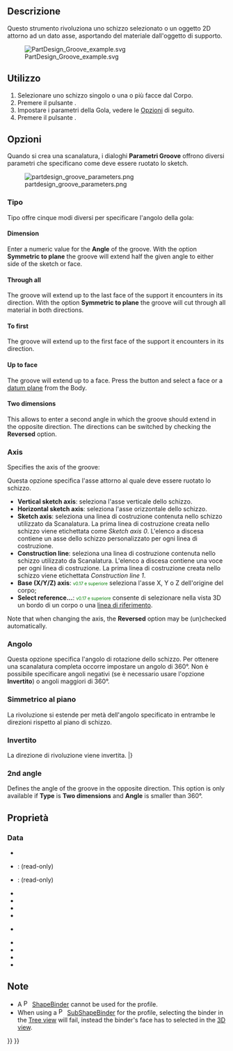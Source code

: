 <languages/>

{{Docnav/it
|[[PartDesign_Hole/it|Foro]]
|[[PartDesign_SubtractiveLoft/it|Loft sottrattivo]]
|[[PartDesign_Workbench/it|PartDesign]]
|IconL=PartDesign_Hole.svg
|IconR=PartDesign_SubtractiveLoft.svg
|IconC=Workbench_PartDesign.svg
}}

{{GuiCommand/it
|Name=PartDesign Groove
|Name/it=Gola
|MenuLocation=Part Design → Crea una funzione sottrattiva → Gola
|Workbenches=[[PartDesign_Workbench/it|PartDesign]]
|SeeAlso=[[PartDesign_Revolution/it|Rivoluzione]]
}}

<span id="Description"></span>
==Descrizione==

Questo strumento rivoluziona uno schizzo selezionato o un oggetto 2D attorno ad un dato asse, asportando del materiale dall'oggetto di supporto.

[[File:PartDesign Groove example.svg|none]]

{{Caption|A sinistra lo schizzo (A) è ruotato attorno all'asse (B); a destra la scanalatura risultante sul solido (C).}}

<span id="Usage"></span>
== Utilizzo ==

# Selezionare uno schizzo singolo o una o più facce dal Corpo.
# Premere il pulsante {{Button|[[Image:PartDesign_Groove.svg|16px]] [[PartDesign_Groove/it|Gola]]}}.
# Impostare i parametri della Gola, vedere le [[#Opzioni|Opzioni]] di seguito.
# Premere il pulsante {{Button|OK}}.

<span id="Options"></span>
== Opzioni ==

<div class="mw-translate-fuzzy">
Quando si crea una scanalatura, i dialoghi '''Parametri Groove''' offrono diversi parametri che specificano come deve essere ruotato lo sketch.
</div>

[[Image:partdesign_groove_parameters.png|frame|left]]

<span id="Type"></span>
===Tipo===

{{Version|1.0}}

Tipo offre cinque modi diversi per specificare l'angolo della gola:

====Dimension====

Enter a numeric value for the '''Angle''' of the groove. With the option '''Symmetric to plane''' the groove will extend half the given angle to either side of the sketch or face.

====Through all====

The groove will extend up to the last face of the support it encounters in its direction. With the option '''Symmetric to plane''' the groove will cut through all material in both directions.

====To first====

The groove will extend up to the first face of the support it encounters in its direction.

====Up to face====

The groove will extend up to a face. Press the {{Button|Face}} button and select a face or a [[PartDesign_Plane|datum plane]] from the Body.

====Two dimensions====

This allows to enter a second angle in which the groove should extend in the opposite direction. The directions can be switched by checking the '''Reversed''' option.

===Axis ===

Specifies the axis of the groove:

<div class="mw-translate-fuzzy">
Questa opzione specifica l'asse attorno al quale deve essere ruotato lo schizzo.
 
* '''Vertical sketch axis''': seleziona l'asse verticale dello schizzo.
* '''Horizontal sketch axis''': seleziona l'asse orizzontale dello schizzo.
* '''Sketch axis''': seleziona una linea di costruzione contenuta nello schizzo utilizzato da Scanalatura. La prima linea di costruzione creata nello schizzo viene etichettata come ''Sketch axis 0''. L'elenco a discesa contiene un asse dello schizzo personalizzato per ogni linea di costruzione. {{VersionMinus/it|0.16}}
* '''Construction line''': seleziona una linea di costruzione contenuta nello schizzo utilizzato da Scanalatura. L'elenco a discesa contiene una voce per ogni linea di costruzione. La prima linea di costruzione creata nello schizzo viene etichettata ''Construction line 1''. {{VersionPlus/it|0.17}}
* '''Base (X/Y/Z) axis''': <span style="font-size:x-small;color:green;">v0.17 e superiore</span> seleziona l'asse X, Y o Z dell'origine del corpo; {{VersionPlus/it|0.17}}
* '''Select reference...''': <span style="font-size:x-small;color:green;">v0.17 e superiore</span> consente di selezionare nella vista 3D un bordo di un corpo o una [[PartDesign Line/it|linea di riferimento]]. {{VersionPlus/it|0.17}}
</div>

Note that when changing the axis, the '''Reversed''' option may be (un)checked automatically.

<span id="Angle"></span>
===Angolo===

<div class="mw-translate-fuzzy">
Questa opzione specifica l'angolo di rotazione dello schizzo. Per ottenere una scanalatura completa occorre impostare un angolo di 360°. Non è possibile specificare angoli negativi (se è necessario usare l'opzione '''Invertito''') o angoli maggiori di 360°.
</div>

<span id="Symmetric_to_plane"></span>
===Simmetrico al piano===

<div class="mw-translate-fuzzy">
La rivoluzione si estende per metà dell'angolo specificato in entrambe le direzioni rispetto al piano di schizzo.
</div>

<span id="Reversed"></span>
===Invertito===

<div class="mw-translate-fuzzy">
La direzione di rivoluzione viene invertita.
|}
</div>

===2nd angle===

{{Version|1.0}}

Defines the angle of the groove in the opposite direction. This option is only available if '''Type''' is '''Two dimensions''' and '''Angle''' is smaller than 360°.

<span id="Properties"></span>
== Proprietà ==

===Data===

{{TitleProperty|Groove}}

* {{PropertyData|Type|Enumeration}}
* {{PropertyData|Base|Vector}}: (read-only)
* {{PropertyData|Axis|Vector}}: (read-only)
* {{PropertyData|Angle|Angle}}
* {{PropertyData|Angle2|Angle}}
* {{PropertyData|Up To Face|LinkSub}}
* {{PropertyData|Reference Axis|LinkSub}}

{{TitleProperty|Part Design}}

* {{PropertyData|Refine|Bool}}

{{TitleProperty|Sketch Based}}

* {{PropertyData|Profile|LinkSub}}
* {{PropertyData|Midplane|Bool}}
* {{PropertyData|Reversed|Bool}}
* {{PropertyData|Allow Multi Face|Bool}}

<span id="Notes"></span>
== Note ==

* A [[File:PartDesign_ShapeBinder.svg|16px]] [[PartDesign_ShapeBinder|ShapeBinder]] cannot be used for the profile.
* When using a [[File:PartDesign_SubShapeBinder.svg|16px]] [[PartDesign_SubShapeBinder|SubShapeBinder]] for the profile, selecting the binder in the [[Tree_view|Tree view]] will fail, instead the binder's face has to selected in the [[3D_view|3D view]].


{{Docnav/it
|[[PartDesign_Hole/it|Foro]]
|[[PartDesign_SubtractiveLoft/it|Loft sottrattivo]]
|[[PartDesign_Workbench/it|PartDesign]]
|IconL=PartDesign_Hole.svg
|IconR=PartDesign_SubtractiveLoft.svg
|IconC=Workbench_PartDesign.svg
}}

{{PartDesign Tools navi{{#translation:}}}}
{{Userdocnavi{{#translation:}}}}